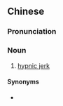 {{also|临睡肌跃症}}
==Chinese==
{{zh-forms|s=临睡肌跃症|type=2111}}

===Pronunciation===
{{zh-pron
|m=línshuì jīyuèzhèng
|cat=n
}}

===Noun===
{{zh-noun}}

# [[hypnic jerk]]

====Synonyms====
* {{zh-l|入睡抽動}}